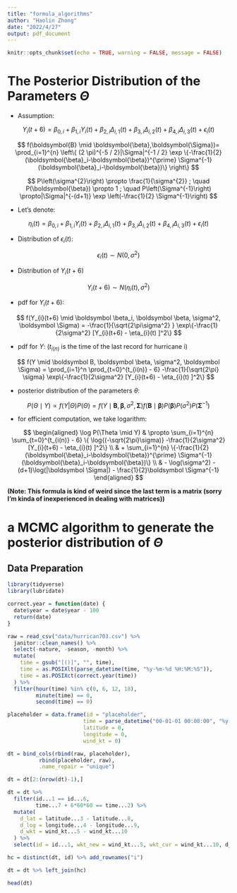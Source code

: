 ```yaml
---
title: "formula_algorithms"
author: "Haolin Zhong"
date: "2022/4/27"
output: pdf_document
---
```



```r
knitr::opts_chunk$set(echo = TRUE, warning = FALSE, message = FALSE)
```


# The Posterior Distribution of the Parameters $\Theta$

- Assumption:

$$
Y_{i}(t+6)=\beta_{0, i}+\beta_{1, i} Y_{i}(t)+\beta_{2, i} \Delta_{i, 1}(t)+\beta_{3, i} \Delta_{i, 2}(t)+\beta_{4, i} \Delta_{i, 3}(t)+\epsilon_{i}(t)
$$

\vskip 10pt

$$
f(\boldsymbol{B} \mid \boldsymbol{\beta},\boldsymbol{\Sigma})= \prod_{i=1}^{n} \left\{ (2 \pi)^{-5 / 2}|\Sigma|^{-1 / 2} \exp \{-\frac{1}{2}(\boldsymbol{\beta}_i-\boldsymbol{\beta})^{\prime} \Sigma^{-1}(\boldsymbol{\beta}_i-\boldsymbol{\beta})\} \right\}
$$

\vskip 10pt


$$
P\left(\sigma^{2}\right) \propto \frac{1}{\sigma^{2}} ; \quad P(\boldsymbol{\beta}) \propto 1 ; \quad P\left(\Sigma^{-1}\right) \propto|\Sigma|^{-(d+1)} \exp \left(-\frac{1}{2} \Sigma^{-1}\right)
$$

\vskip 10pt

- Let's denote:

$$
\eta_{i}(t) = \beta_{0, i}+\beta_{1, i} Y_{i}(t)+\beta_{2, i} \Delta_{i, 1}(t)+\beta_{3, i} \Delta_{i, 2}(t)+\beta_{4, i} \Delta_{i, 3}(t)+\epsilon_{i}(t)
$$

\vskip 10pt

- Distribution of $\epsilon_{i}(t)$:

$$
\epsilon_{i}(t) \sim N(0, \sigma^2)
$$

\vskip 10pt

- Distribution of $Y_i(t+6)$

$$
Y_{i}(t+6) \sim N(\eta_{i}(t) , \sigma^2)
$$

\vskip 10pt

- pdf for $Y_i(t+6)$:

$$
f(Y_{i}(t+6) \mid \boldsymbol \beta_i, \boldsymbol \beta, \sigma^2, \boldsymbol \Sigma) = -\frac{1}{\sqrt{2\pi\sigma^2} } \exp\{-\frac{1}{2\sigma^2} [Y_{i}(t+6) - \eta_{i}(t) ]^2\}
$$

\vskip 10pt

- pdf for $Y$: ($t_{i(n)}$ is the time of the last record for hurricane i)


$$
f(Y \mid \boldsymbol B, \boldsymbol \beta, \sigma^2, \boldsymbol   \Sigma) = \prod_{i=1}^n \prod_{t=0}^{t_{i(n)} - 6} -\frac{1}{\sqrt{2\pi} \sigma} \exp\{-\frac{1}{2\sigma^2} [Y_{i}(t+6) - \eta_{i}(t) ]^2\}
$$

\vskip 10pt

- posterior distribution of the parameters $\theta$:

$$
P(\Theta \mid Y) \propto f(Y | \Theta)P(\Theta) = f(Y \mid \boldsymbol B, \boldsymbol \beta, \sigma^2, \boldsymbol \Sigma) 
f(\boldsymbol B \mid \boldsymbol \beta)P(\boldsymbol \beta) P(\sigma^2) P(\boldsymbol \Sigma^{-1})
$$

\vskip 10pt



- for efficient computation, we take logarithm:

$$
\begin{aligned}
\log P(\Theta \mid Y) & \propto \sum_{i=1}^{n} \sum_{t=0}^{t_{i(n)} - 6} \{ \log{(-\sqrt{2\pi}\sigma)} -\frac{1}{2\sigma^2} [Y_{i}(t+6) - \eta_{i}(t) ]^2\}
\\ & + \sum_{i=1}^{n} \{-\frac{1}{2}(\boldsymbol{\beta}_i-\boldsymbol{\beta})^{\prime} \Sigma^{-1}(\boldsymbol{\beta}_i-\boldsymbol{\beta})\}
\\ & - \log(\sigma^2) - (d+1)\log(|\boldsymbol \Sigma|) - \frac{1}{2}\boldsymbol \Sigma^{-1}
\end{aligned}
$$


**(Note: This formula is kind of weird since the last term is a matrix (sorry I'm kinda of inexperienced in dealing with matrices))**


\vskip 10pt


# a MCMC algorithm to generate the posterior distribution of $\Theta$

## Data Preparation

```r
library(tidyverse)
library(lubridate)

correct.year = function(date) {
  date$year = date$year - 100
  return(date)
}

raw = read_csv("data/hurrican703.csv") %>% 
  janitor::clean_names() %>% 
  select(-nature, -season, -month) %>% 
  mutate(
    time = gsub("[()]", "", time),
    time = as.POSIXlt(parse_datetime(time, "%y-%m-%d %H:%M:%S")),
    time = as.POSIXct(correct.year(time))
  ) %>% 
  filter(hour(time) %in% c(0, 6, 12, 18),
         minute(time) == 0,
         second(time) == 0)

placeholder = data.frame(id = "placeholder", 
                        time = parse_datetime("00-01-01 00:00:00", "%y-%m-%d %H:%M:%S"), 
                        latitude = 0, 
                        longitude = 0,
                        wind_kt = 0)

dt = bind_cols(rbind(raw, placeholder), 
          rbind(placeholder, raw), 
          .name_repair = "unique")  

dt = dt[2:(nrow(dt)-1),]

dt = dt %>% 
  filter(id...1 == id...6,
         time...7 + 6*60*60 == time...2) %>% 
  mutate(
    d_lat = latitude...3 - latitude...8,
    d_log = longitude...4 - longitude...9,
    d_wkt = wind_kt...5 - wind_kt...10
  ) %>% 
  select(id = id...1, wkt_new = wind_kt...5, wkt_cur = wind_kt...10, d_lat, d_log, d_wkt)

hc = distinct(dt, id) %>% add_rownames("i")

dt = dt %>% left_join(hc)

head(dt)
```







